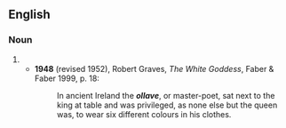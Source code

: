 ==English==

===Noun===
{{en-noun}}

# {{alternative spelling of|ollav|lang=en}}
#* '''1948''' (revised 1952), Robert Graves, ''The White Goddess'', Faber & Faber 1999, p. 18:
#*: In ancient Ireland the '''''ollave''''', or master-poet, sat next to the king at table and was privileged, as none else but the queen was, to wear six different colours in his clothes.